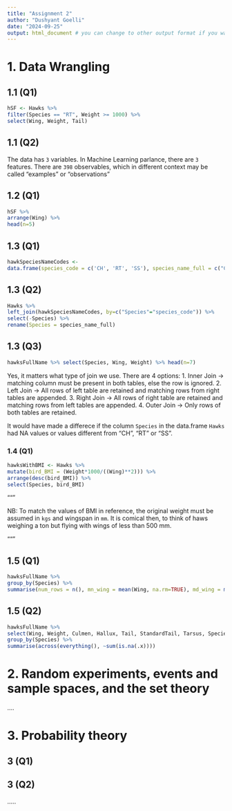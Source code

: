 ```yaml
---
title: "Assignment 2"
author: "Dushyant Goelli"
date: "2024-09-25"
output: html_document # you can change to other output format if you want
---
```


# 1. Data Wrangling

## 1.1 (Q1)

```r
hSF <- Hawks %>%
filter(Species == "RT", Weight >= 1000) %>%
select(Wing, Weight, Tail) 
```

## 1.1 (Q2)

The data has `3` variables. In Machine Learning parlance, there are `3` features. There are `398` observables, which in different context may be called "examples" or "observations"

## 1.2 (Q1)

```r
hSF %>%
arrange(Wing) %>%
head(n=5)
```

## 1.3 (Q1)

```r
hawkSpeciesNameCodes <-
data.frame(species_code = c('CH', 'RT', 'SS'), species_name_full = c("Cooper's", "Red-tailed", "Sharp-shinned"))
```

## 1.3 (Q2)

```r
Hawks %>%
left_join(hawkSpeciesNameCodes, by=c("Species"="species_code")) %>%
select(-Species) %>%
rename(Species = species_name_full)
```

## 1.3 (Q3)

```r
hawksFullName %>% select(Species, Wing, Weight) %>% head(n=7)
```

Yes, it matters what type of join we use. There are 4 options: 1. Inner Join -\> matching column must be present in both tables, else the row is ignored. 2. Left Join -\> All rows of left table are retained and matching rows from right tables are appended. 3. Right Join -\> All rows of right table are retained and matching rows from left tables are appended. 4. Outer Join -\> Only rows of both tables are retained.

It would have made a differece if the column `Species` in the data.frame `Hawks` had NA values or values different from "CH", "RT" or "SS".

### 1.4 (Q1)

```r
hawksWithBMI <- Hawks %>%
mutate(bird_BMI = (Weight*1000/((Wing)**2))) %>%
arrange(desc(bird_BMI)) %>%
select(Species, bird_BMI)
```

"""

NB: To match the values of BMI in reference, the original weight must be assumed in `kgs` and wingspan in `mm`. It is comical then, to think of haws weighing a ton but flying with wings of less than 500 mm.

"""

## 1.5 (Q1)

```r
hawksFullName %>%
group_by(Species) %>%
summarise(num_rows = n(), mn_wing = mean(Wing, na.rm=TRUE), md_wing = median(Wing, na.rm=TRUE), t_mn_wing = mean(Wing, trim=0.1, na.rm=TRUE), b_wt_ration = max(Wing/Tail, na.rm=TRUE))

```

## 1.5 (Q2)

```r
hawksFullName %>%
select(Wing, Weight, Culmen, Hallux, Tail, StandardTail, Tarsus, Species) %>%
group_by(Species) %>%
summarise(across(everything(), ~sum(is.na(.x))))
```


# 2. Random experiments, events and sample spaces, and the set theory

....

# 3. Probability theory

## 3 (Q1)

## 3 (Q2)

.....
